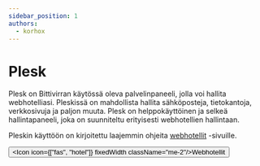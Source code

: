 ```yaml
---
sidebar_position: 1
authors:
  - korhox
---
```


# Plesk

Plesk on Bittivirran käytössä oleva palvelinpaneeli, jolla voi hallita webhotelliasi. Pleskissä on mahdollista hallita sähköposteja, tietokantoja, verkkosivuja ja paljon muuta. Plesk on helppokäyttöinen ja selkeä hallintapaneeli, joka on suunniteltu erityisesti webhotellien hallintaan.

Pleskin käyttöön on kirjoitettu laajemmin ohjeita [webhotellit](/web-hosting) -sivuille.

<Button to="/web-hosting"><Icon icon={["fas", "hotel"]} fixedWidth className="me-2"/>Webhotellit</Button>
